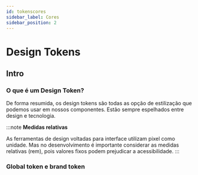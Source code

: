 ```yaml
---
id: tokenscores
sidebar_label: Cores
sidebar_position: 2
---
```




# Design Tokens

## Intro

### O que é um Design Token?

De forma resumida, os design tokens são todas as opção de estilização que podemos usar em nossos componentes.
Estão sempre espelhados entre design e tecnologia.

:::note **Medidas relativas**

As ferramentas de design voltadas para interface utilizam pixel como unidade. Mas no desenvolvimento é importante considerar as medidas relativas (rem), pois valores fixos podem prejudicar a acessibilidade.
:::

### Global token e brand token
